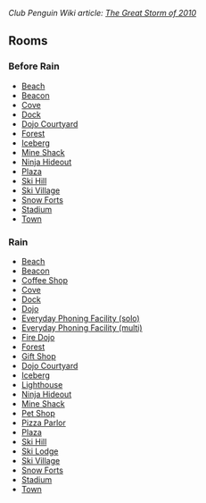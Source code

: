 ''Club Penguin Wiki article: [[clubpenguinwiki:The Great Storm of 2010|The Great Storm of 2010]]''

==Rooms==
===Before Rain===
*[[Media:StormBeach.swf|Beach]]
*[[Media:StormBeacon.swf|Beacon]]
*[[Media:StormCove.swf|Cove]]
*[[Media:StormDock.swf|Dock]]
*[[Media:StormDojoext.swf|Dojo Courtyard]]
*[[Media:StormForest.swf|Forest]]
*[[Media:StormBerg.swf|Iceberg]]
*[[Media:StormShack.swf|Mine Shack]]
*[[Media:StormDojohide.swf|Ninja Hideout]]
*[[Media:StormPlaza.swf|Plaza]]
*[[Media:StormMtn.swf|Ski Hill]]
*[[Media:StormVillage.swf|Ski Village]]
*[[Media:StormForts.swf|Snow Forts]]
*[[Media:StormRink.swf|Stadium]]
*[[Media:RoomsTown-Storm2010Pre.swf|Town]]

===Rain===
*[[Media:RainBeach.swf|Beach]]
*[[Media:RainBeacon.swf|Beacon]]
*[[Media:RainCoffee.swf|Coffee Shop]]
*[[Media:RainCove.swf|Cove]]
*[[Media:RainDock.swf|Dock]]
*[[Media:RainDojo.swf|Dojo]]
*[[Media:RainAgentlobbysolo.swf|Everyday Phoning Facility (solo)]]
*[[Media:RainAgentlobbymulti.swf|Everyday Phoning Facility (multi)]]
*[[Media:RainDojofire.swf|Fire Dojo]]
*[[Media:RainForest.swf|Forest]]
*[[Media:RainShop.swf|Gift Shop]]
*[[Media:RainDojoext.swf|Dojo Courtyard]]
*[[Media:RainBerg.swf|Iceberg]]
*[[Media:RainLight.swf|Lighthouse]]
*[[Media:RainDojohide.swf|Ninja Hideout]]
*[[Media:RainShack.swf|Mine Shack]]
*[[Media:RainPet.swf|Pet Shop]]
*[[Media:RainPizza.swf|Pizza Parlor]]
*[[Media:RainPlaza.swf|Plaza]]
*[[Media:RainMtn.swf|Ski Hill]]
*[[Media:RainLodge.swf|Ski Lodge]]
*[[Media:RainVillage.swf|Ski Village]]
*[[Media:RainForts.swf|Snow Forts]]
*[[Media:RainRink.swf|Stadium]]
*[[Media:RoomsTown-Storm2010.swf|Town]]
